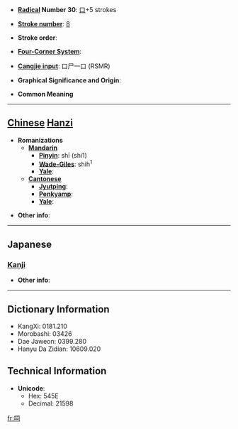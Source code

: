 * '''[[Wiktionary:Chinese radical index| Radical]] Number 30''': [[Wiktionary:Chinese radical index 口|口]]+5 strokes

* '''[[Wiktionary:Chinese total strokes index|Stroke number]]''': [[Wiktionary:Chinese total strokes index 8|8]]

* '''Stroke order''': 

* '''[[Wiktionary:Chinese four corner index|Four-Corner System]]''': 

* '''[[Wiktionary:Chinese Cangjie index|Cangjie input]]''': 口尸一口 (RSMR)

* '''Graphical Significance and Origin''': 

* '''Common Meaning'''

----

== [[Chinese]] [[Hanzi]] ==

* '''Romanizations'''
** '''[[Mandarin]]'''
*** '''[[Pinyin]]''': shī (shi1)
*** '''[[Wade-Giles]]''': shih<sup>1</sup>
*** '''[[Yale]]''': 
** '''[[Cantonese]]'''
*** '''[[Jyutping]]''':
*** '''[[Penkyamp]]''': 
*** '''[[Yale]]''': 

* '''Other info''': 

----

==Japanese==
===[[Kanji]]===
{{kanji|on readings=[[し]] (shi), [[ち]] (chi)|kun readings=[[かみかえす]] (kamikaesu)}}

* '''Other info''':  

----

== Dictionary Information ==

* KangXi: 0181.210
* Morobashi: 03426
* Dae Jaweon: 0399.280
* Hanyu Da Zidian: 10609.020

== Technical Information ==

* '''Unicode''':
** Hex: 545E
** Decimal: 21598

[[fr:呞]]